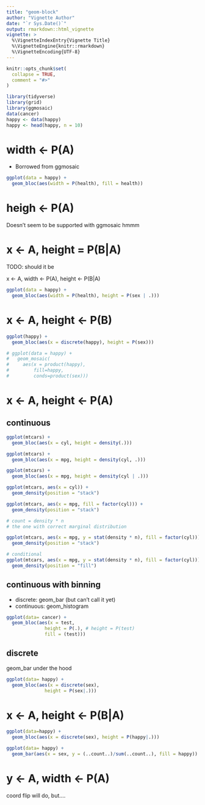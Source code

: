 ```yaml
---
title: "geom-block"
author: "Vignette Author"
date: "`r Sys.Date()`"
output: rmarkdown::html_vignette
vignette: >
  %\VignetteIndexEntry{Vignette Title}
  %\VignetteEngine{knitr::rmarkdown}
  %\VignetteEncoding{UTF-8}
---
```


```r
knitr::opts_chunk$set(
  collapse = TRUE,
  comment = "#>"
)

library(tidyverse)
library(grid)
library(ggmosaic)
data(cancer)
happy <- data(happy)
happy <- head(happy, n = 10)
```

# width <- P(A)

- Borrowed from ggmosaic

```r
ggplot(data = happy) + 
  geom_bloc(aes(width = P(health), fill = health))
```

# heigh <- P(A)

Doesn't seem to be supported with ggmosaic hmmm


# x <- A, height = P(B|A)

TODO: should it be

x <- A, width <- P(A), height <- P(B|A)

```r
ggplot(data = happy) + 
  geom_bloc(aes(width = P(health), height = P(sex | .)))
```
# x <- A, height <- P(B)

```r
ggplot(happy) +
  geom_bloc(aes(x = discrete(happy), height = P(sex)))
```


```r
# ggplot(data = happy) +
#   geom_mosaic(
#     aes(x = product(happy), 
#         fill=happy, 
#         conds=product(sex))) 
```


# x <- A, height <- P(A)

## continuous

```r
ggplot(mtcars) + 
  geom_bloc(aes(x = cyl, height = density(.)))
```

```r
ggplot(mtcars) +
  geom_bloc(aes(x = mpg, height = density(cyl, .)))
```


```r
ggplot(mtcars) + 
  geom_bloc(aes(x = mpg, height = density(cyl | .)))
```



```r

ggplot(mtcars, aes(x = cyl)) + 
  geom_density(position = "stack")

ggplot(mtcars, aes(x = mpg, fill = factor(cyl))) + 
  geom_density(position = "stack")

# count = density * n
# the one with correct marginal distribution

ggplot(mtcars, aes(x = mpg, y = stat(density * n), fill = factor(cyl))) + 
  geom_density(position = "stack")

# conditional
ggplot(mtcars, aes(x = mpg, y = stat(density * n), fill = factor(cyl))) + 
  geom_density(position = "fill")
```








## continuous with binning

- discrete: geom_bar (but can't call it yet)
- continuous: geom_histogram

```r
ggplot(data= cancer) + 
  geom_bloc(aes(x = test, 
              height = P(.), # height = P(test)
              fill = (test)))
```


## discrete

geom_bar under the hood

```r
ggplot(data= happy) + 
  geom_bloc(aes(x = discrete(sex), 
              height = P(sex|.)))
```

# x <- A, height <- P(B|A) 

```r
ggplot(data=happy) + 
  geom_bloc(aes(x = discrete(sex), height = P(happy|.)))
```


```r
ggplot(data= happy) +
  geom_bar(aes(x = sex, y = (..count..)/sum(..count..), fill = happy))
```

# y <- A, width <- P(A)

coord flip will do, but....


